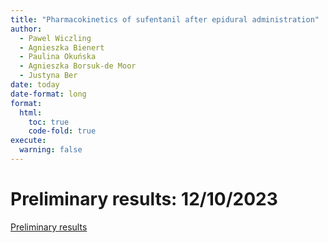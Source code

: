 ```yaml
---
title: "Pharmacokinetics of sufentanil after epidural administration"
author:   
  - Pawel Wiczling
  - Agnieszka Bienert
  - Paulina Okuńska
  - Agnieszka Borsuk-de Moor
  - Justyna Ber
date: today
date-format: long
format:
  html:
    toc: true
    code-fold: true
execute:
  warning: false
---
```


# Preliminary results: 12/10/2023

[Preliminary results](/analysis.html "Preliminary results")
